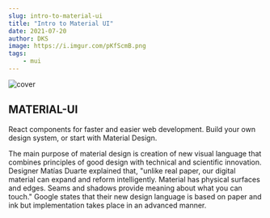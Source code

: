 ```yaml
---
slug: intro-to-material-ui
title: "Intro to Material UI"
date: 2021-07-20
author: DKS
image: https://i.imgur.com/pKfScmB.png
tags:
    - mui
---
```


![cover](https://i.imgur.com/pKfScmB.png)

## MATERIAL-UI

React components for faster and easier web development. Build your own design system, or start with Material Design.

The main purpose of material design is creation of new visual language that combines principles of good design with
technical and scientific innovation. Designer Matías Duarte explained that, "unlike real paper, our digital material can
expand and reform intelligently. Material has physical surfaces and edges. Seams and shadows provide meaning about what
you can touch." Google states that their new design language is based on paper and ink but implementation takes place in
an advanced manner.
